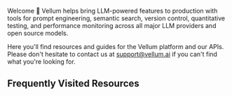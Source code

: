 Welcome 👋 Vellum helps bring LLM-powered features to production with tools for prompt engineering,
semantic search, version control, quantitative testing, and performance monitoring across
all major LLM providers and open source models.

Here you'll find resources and guides for the Vellum platform and our APIs. Please don't hesitate to contact
us at [support@vellum.ai](support@vellum.ai) if you can't find what you're looking for.

## Frequently Visited Resources

<Cards>
  <Card title="Vellum API Reference" icon="fa-solid fa-code" href="/api-reference/introduction" />
  <Card title="Discord Server" icon="fa-brands fa-discord" href="https://discord.gg/6NqSBUxF78" />
</Cards>

<br />

<Cards>
  <Card title="Status Page" icon="fa-solid fa-signal" href="https://status.vellum.ai" />
  <Card title="Prompt Engineering Tips" icon="fa-solid fa-lightbulb" href="https://learnprompting.org" />
</Cards>
